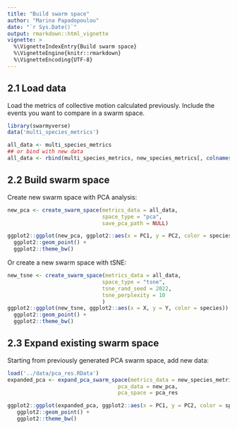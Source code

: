```yaml
---
title: "Build swarm space"
author: "Marina Papadopoulou"
date: "`r Sys.Date()`"
output: rmarkdown::html_vignette
vignette: >
  %\VignetteIndexEntry{Build swarm space}
  %\VignetteEngine{knitr::rmarkdown}
  %\VignetteEncoding{UTF-8}
---
```


## 2.1 Load data

Load the metrics of collective motion calculated previously. Include the events you want to compare in a swarm space.

```r
library(swarmyverse)
data('multi_species_metrics')

all_data <- multi_species_metrics
## or bind with new data
all_data <- rbind(multi_species_metrics, new_species_metrics[, colnames(new_species_metrics)!= 'group_size'])

```

## 2.2 Build swarm space

Create new swarm space with PCA analysis:

```r
new_pca <- create_swarm_space(metrics_data = all_data, 
                              space_type = "pca",
                              save_pca_path = NULL)

ggplot2::ggplot(new_pca, ggplot2::aes(x = PC1, y = PC2, color = species)) +
  ggplot2::geom_point() +
  ggplot2::theme_bw() 

```

Or create a new swarm space with tSNE:

```r
new_tsne <- create_swarm_space(metrics_data = all_data,
                              space_type = "tsne",
                              tsne_rand_seed = 2022,
                              tsne_perplexity = 10
                              )
ggplot2::ggplot(new_tsne, ggplot2::aes(x = X, y = Y, color = species)) +
  ggplot2::geom_point() +
  ggplot2::theme_bw() 

```
## 2.3 Expand existing swarm space

Starting from previously generated PCA swarm space, add new data:

```r
load('../data/pca_res.RData')
expanded_pca <- expand_pca_swarm_space(metrics_data = new_species_metrics, 
                                   pca_data = new_pca,
                                   pca_space = pca_res                                                          )

ggplot2::ggplot(expanded_pca, ggplot2::aes(x = PC1, y = PC2, color = species)) +
   ggplot2::geom_point() +
   ggplot2::theme_bw() 

```
